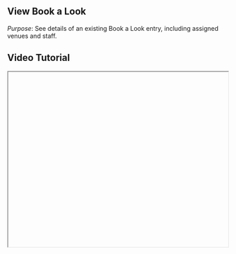 

<div className="mdx-content">

##  View Book a Look



*Purpose*: See details of an existing Book a Look entry, including assigned venues and staff.

## Video Tutorial



<iframe
  width="100%"
  height="400"
  title="View Book a Look tutorial"
  allowFullScreen
  className="rounded-lg"
/>

---

## Steps:



❶ **From the Book a Look catalog page, click on the Look name**  

❷ **A side panel opens with detailed information**:  
- Shows the **Basic Information**, **Booking Status** (Online, Walk-in), **Assigned Venues**, and **Staff**.

❸ **After reviewing, click the "Cancel/Close" icon to return to the main page**

---

**Tip for First-Time Users**:  
This is helpful for reviewing how each Look is configured before editing or duplicating.

<div className="space-y-4 mt-6">

<div className="my-10 border-t border-gray-200" />

## More questions about this


</div>
<div className="space-y-4 mt-6">
  <details className="bg-white rounded-md p-4 border border-gray-300">
  <summary
    className="font-medium text-base text-gray-900"
    style={{
      backgroundColor: 'transparent',
      outline: 'none',
      cursor: 'pointer',
      userSelect: 'none',
      listStyle: 'none',
    }}
  >Can I edit a Look from the view panel?</summary>
   <p className="mt-2 text-sm text-gray-700">
      No, you'll need to close the panel and use the Edit option to make changes.
    </p>
  </details>

  <details className="bg-white rounded-md p-4 border border-gray-300">
  <summary
    className="font-medium text-base text-gray-900"
    style={{
      backgroundColor: 'transparent',
      outline: 'none',
      cursor: 'pointer',
      userSelect: 'none',
      listStyle: 'none',
    }}
  >Can I duplicate a Look from this screen?</summary>
    <p className="mt-2 text-sm text-gray-700">
      No, duplication is done from the main list using the three-dot action menu.
    </p>
  </details>
</div>
</div>

---

<div className="space-y-4 mt-6">

<div className="my-10 border-t border-gray-200" />

<div className="mdx-content mt-10">

Was this article helpful?

<div style={{ display: 'flex', gap: '1rem' }}>
  <button style={{ padding: '0.5rem', borderRadius: '9999px', backgroundColor: '#f0f0f0' }}>
    👍
  </button>
  <button style={{ padding: '0.5rem', borderRadius: '9999px', backgroundColor: '#f0f0f0' }}>
    👎
  </button>
</div>
</div>

---
</div>
